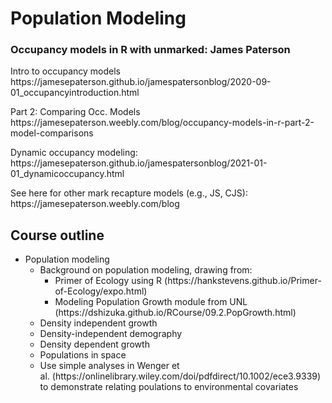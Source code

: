 # Population Modeling



### Occupancy models in R with unmarked: James Paterson

Intro to occupancy models
https://jamesepaterson.github.io/jamespatersonblog/2020-09-01_occupancyintroduction.html

Part 2: Comparing Occ. Models
https://jamesepaterson.weebly.com/blog/occupancy-models-in-r-part-2-model-comparisons

Dynamic occupancy modeling:
https://jamesepaterson.github.io/jamespatersonblog/2021-01-01_dynamicoccupancy.html

See here for other mark recapture models (e.g., JS, CJS):
https://jamesepaterson.weebly.com/blog

## Course outline

* Population modeling
  + Background on population modeling, drawing from:
    - Primer of Ecology using R (https://hankstevens.github.io/Primer-of-Ecology/expo.html)
    - Modeling Population Growth module from UNL (https://dshizuka.github.io/RCourse/09.2.PopGrowth.html)
  + Density independent growth
  + Density-independent demography
  + Density dependent growth
  + Populations in space
  + Use simple analyses in Wenger et al. (https://onlinelibrary.wiley.com/doi/pdfdirect/10.1002/ece3.9339) to demonstrate relating poulations to environmental covariates





